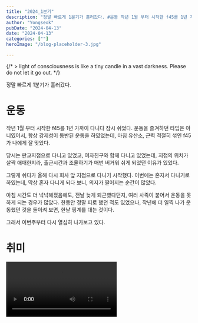 ```yaml
---
title: "2024_1분기"
description: "정말 빠르게 1분기가 흘러갔다. #운동 작년 1월 부터 시작한 f45를 1년 가까이 다니다 잠시 쉬었다.  운동을 즐겨하던 타입은 아니였어서, 항상 강제성이 동반된 운동을 하였었는데,  마침 유산소, 근력 적절히 섞인 f45가 나에게 잘 맞았다. "
author: "Yongseok"
pubDate: "2024-04-13"
date: "2024-04-13"
categories: [""]
heroImage: "/blog-placeholder-3.jpg"

---
```


<TwitterVideo  src="https://twitter.com/i/status/1776669097490776563" />


{/* > light of consciousness is like a tiny candle in a vast darkness. 
Please do not let it go out. */}

정말 빠르게 1분기가 흘러갔다. 

# 운동

작년 1월 부터 시작한 f45를 1년 가까이 다니다 잠시 쉬었다. 
운동을 즐겨하던 타입은 아니였어서, 항상 강제성이 동반된 운동을 하였었는데, 
마침 유산소, 근력 적절히 섞인 f45가 나에게 잘 맞았다.

당시는 판교지점으로 다니고 있었고, 여자친구와 함께 다니고 있었는데, 
지점의 위치가 살짝 애매한지라, 출근시간과 조율하기가 매번 버거워 쉬게 되었던 이유가 있었다.

그렇게 쉬다가 올해 다시 회사 앞 지점으로 다니기 시작했다.
이번에는 혼자서 다니기로 하였는데, 막상 혼자 다니게 되다 보니, 의지가 떨어지는 순간이 많았다.

아침 시간도 더 넉넉해졌음에도, 전날 늦게 퇴근했다던지, 여러 사족이 붙어서 운동을 못하게 되는 경우가 많았다.
한동안 정말 피로 했던 적도 있었으나, 작년에 더 일찍 나가 운동했던 것을 돌이켜 보면, 한낱 핑계를 대는 것이다.

그래서 이번주부터 다시 열심히 나가보고 있다.


# 취미


<Video src="https://static.yongseok.me/depart.mp4" caption="나리타발 스카이라이너에서" />


작년 하반기 카메라를 다시 장만한 뒤로 영상을 많이 남기고 있다. 
작년 도쿄영상들을 하나씩 보정해 나가고 있다.

찰나의 사진도 참 좋지만, 눈 앞에 기억이 스쳐가듯 흘러가는 영상도 참 좋다.

## 슈퍼8

3년전쯤 필름 카메라 카페에서 우연히 싸게 나온 슈퍼8 카메라를 구매하였다. 

새로운 판형이 궁금해질 때가 있는데, 전에는 중형이 그랬고, 이번에는 슈퍼8이 그랬다.\
(Mamiya rb67은 무거워서 많이 사용하지는 못했다.)

당시 Elmo Super8 Sound 6000af를 필름과 함께 구매하였는데, 익숙하지 않은채로 필름만 날릴까 두려워 가방에 모셔두었다.\
국내에서 현상할 곳을 찾지 못했던 이유도 있었다. 전문적으로 현상하려면 LA의 pro8mm로 보내야 한다고 들었다.

올해 초 우연히 국내에서 슈펴8 현상해주는 찾았고, 마침 슈퍼8 워크샵을 진행하여 참여하였다.

<InstagramEmbed src="https://www.instagram.com/reel/C4cYXuiJC5Q"  />

<figcaption>재밌었던 슈퍼8 워크샵</figcaption>


<Video src="https://static.yongseok.me/resize_about.mp4" caption="My footage from 2024, shot on super8 film" />

짧은 시간이었지만, 즐겁게 필름에 관심있는 다양한 분야의 사람들과 작업해볼 수 있었다. \
이때 감독님이 가져오신 Canon 314xl로 촬영하였는데, Elmo 보다 훨씬 가벼워서 좋았다. 그래서 못잊고 이베이에서 상태 좋은 Canon 514xl를 구매하였다.\
아직 촬영은 많이 하진 못했지만, 이번에는 꾸준히 촬영해보려고 한다.\
일본에서 구매할때는 항상 종이학이나 별 같은 종이접기가 같이 오는게 소소한 재미다. (카메라에 붙는 관세는 조금 아프다)


# 일상

일상의 대부분이 사실 회사에서 보내는 시간이다.\
작년 신사업Crew에서 마이브릿지 유료화 작업들과 하반기 이것저것 ISMS-P 심사 대응 작업들을 끝내고, 올해는 파운데이션Crew로 합류하여 보내고 있다.


## 마이브릿지
작년 말, 일주일 가량 도쿄 여행을 갔을 때 마침 신주쿠 라인오피스에 마이브릿지팀이 있어 사무실에 방문하였다.\
거의 반년이상 온라인으로만 소통했던 분들을 직접 만나 짧은 시간 인사도 나눴지만, 못했던 업무 이야기도 짧게 나누었다.
새삼 직접 대면 소통하는 것의 중요성을 느꼈다.\
직접 만나뵙고 나니 기존에 언어의 장벽도 있었지만, 온라인 소통에 들어가던 코스트가 상당했음을 느꼈다.
필요할 때 적절히 대면하였다면, 더 빠른 소통이 가능하지 않았을까? 온라인 소통의 한계일 수도 있고, 더 효율적인 온라인 소통법을 찾지 못했던 것일 수도 있다.

<figure>
<img src="/post/images/2024_1분기/office.jpeg" />
<figcaption>당시 마이브릿지 사무실 (지금은 이사함)</figcaption>
</figure>

수줍어서 사진을 제대로 못찍었지만, 신주쿠 공원이 한눈에 보이는 뷰를 담아보고 싶었다.

여기까진 작년말의 이야기이다.

그때가 마지막으로 뵙는 것 인줄 알았는데, 올해 초 마침 마이브릿지팀 분들이 한국에 오셔서 이번엔 한국에서 만나게 되었다.\
이번에는 더 많은 분들을 만나볼 수 있었고, 더 많은 이야기를 나눌 수 있었다.\
언젠가 도쿄에서 일할 기회도 있으면 재밌겠다.

<figure>
<img src="/post/images/2024_1분기/tree.jpeg" />
<figcaption>이건 시부야에서 만난 난간에 걸터 쉬는 나무</figcaption>
</figure>


## 뜻 밖의 여행

올해 초 어느땐가 [React CONF 2024](https://conf.react.dev/) Ticket Lottery를 신청 해뒀었다.
<LinkPreview src="https://conf.react.dev/"/>

기대하고 있지는 않았는데, 메일이 왔다. 당첨되었다.

<figure>
<img src="/post/images/2024_1분기/reactconf.png" />
<figcaption>
  당첨 메일
</figcaption>
</figure>

티켓을 주는 것은 아니고, 티켓을 구매할 수 있는 기회를 주는 것이었다.\
48시간 이내 결정을 해야하는 것이여서 고민이 들었지만, 앞으로 언제 또 이런 기회가 올지 모르니, 가기로 결정하였다.

오프라인으로 열리는 것도 몇년만이고, 마침 React 19도 이때 맞춰 나올 것 같아서 결심 했던 것도 있다. 

혼자 해외에 가본 것은 19년에 [Google Cloud Next '19 in Tokyo](https://cloud.google.com/blog/ja/topics/events/google-cloud-next-19-in-tokyo-a-week-ago?hl=ja)에
방문 해본 것이 마지막이다. 그땐 그래도 도쿄라 가까웠지만, 이번에는 미국이라는 먼 나라로 가게 되었다.

<figure>
<img src="/post/images/2024_1분기/cloudNext.jpeg" />
<figcaption>
  구글 클라우드 넥스트 '19 도쿄에서
</figcaption>
</figure>

당시는 이런 개발 컨퍼런스에 가보고 싶어서 가게 되었었고, 다음엔 꼭 나와 더 밀접한 컨펀런스에 참여해보자 라는 다짐을 하였다.
그 뒤로 국내 행사도 참여해보았지만, 드디어 해외 컨퍼런스에 참여하게 되었다.

<Video 
ratio="3/4"
src="/post/video/2024_1분기/cloud_after.mp4" caption="당시 애프터 파티 현장_구글 감성 모르면 나가라" />


그래서 얼떨결에 2달 뒤에 미국으로 떠나게 되었다.\
겸사겸사 실리콘밸리도 구경할겸 샌프란으로 입국하기로 하였다. 

이전보다는 이제 많은 것을 흡수 할 수 있는 상태이지 않을까 싶다.


## 포인트



올해는 상반기는 [리멤버 포인트](https://rememberapp.co.kr/home/point/intro) 웹쪽 작업과 보내였다. \
next 14로 된 프로젝트 위에 얹으면서 서버 컴포넌트와 아주 밀접한 두어달간의 작업이었다.\
물론 app router 를 100% 잘 활용하지 못하고 있을 수도 있지만, 서로 다른 패러다임을 한 평면의 정사영만 보며 작업하는 기분이었다.
이거는 나중에 더 깊게 다뤄야겠다.



# 이런 저런 이야기

<TwitterVideo  src="https://twitter.com/i/status/1776669097490776563" />

서두에 붙여둔 영상이다. 일론머스크가 스타쉽 관련해서 계획을 이야기하는 영상이다.\
올해안에 6개의 부스터와 스타쉽을 건조하고, \
내년까지 공중에서 기체를 잡는 '메카질라' 발사대도 네개나 건설할 계획이라고 한다.

그리고 올해안으로 '메카질라'로 기체를 잡는 것을 시도할 것이라고 한다.\
내가 올해 상반기 진행해온 일들을 돌아보면서, 이 영상을 보자 `그들은 어떻게 이렇게 짧은 시간에 이런 일을 할 수 있을까?` 라는 생각이 들었다.
(물론 규모와 다른 요소들이 다르지만, 듣기만해도 놀라운 일들이다.)



## 단순함이 가장 어려운 것
<figure>
<img src="/post/images/2024_1분기/raptor.jpeg" />
<figcaption>
  3세대 랩터 엔진
</figcaption>
</figure>

랩터 엔진도 3세대 까지 나왔다. 이미지만 봐도 엄청 보기에 심플해졌다. 일론이 언급하기로도 보기엔 심플해보이지만 실제로도 많은 것을 단순화 하였다고 한다.\
그만큼 complexity가 숨겨져 있다고 한다. 그러기 위해 heat shield도 제거하고 기능들을 내부로 넣었다고 한다.

<YouTube src="https://youtu.be/t705r8ICkRw" />
21년 당시 인터뷰.

평소 말하던 엔지니어링 원칙이 잘 들어나는 사례라고 생각한다. 

잘 번역되어 있는 것을 발견하여 첨부한다.
<aside>
## 일론 머스크의 5단계 엔지니어링 원칙

#### 1. 설계 요구사항이 정말 맞는 것인지 검증해라
- 고객이 실제로 필요로 하는 것을 파악
- 특히 똑똑한 사람이 정한 것일수록, 충분히 검증되지 않았을 가능성이 높다.
- 표면적인 문제 뒤에 숨겨진 근본 원인 분석 (예: 5 Whys 기법 활용)
#### 2. 필요 없는 부품이나 프로세스를 제거해라
- 혹시나 필요할지도 몰라 추가한, 불필요한 부품이나 프로세스가 언제나 있기 마련이다.
- 이런 애매한 것들은 진짜 필요한 것인지 바로 물어보면서 검증할 수 있도록, 누구 아이디어인지 팀 이름 대신 담당자 이름을 직접 기재해라.
#### 3. 설계를 단순화, 최적화해라
- 엔지니어들의 가장 흔한 실수는, 애초에 존재해서는 안되는 것을 최적화시키는 데 매달리는 것이다.
- 우리는 고등학교와 대학교에서 항상 질문에만 답하도록 훈련 받았지만, 질문의 전제가 옳은 지부터 의문을 제기해야할 때가 있다.
- if-else 블록을 최소화하여 workflow를 개선하고 더 빠른 결과 도출
#### 4. 생산 속도를 높여라
- 하지만 앞의 3가지를 끝내지 않은 상태에서 생산 속도를 밀어붙여선 안된다. 그렇지 않으면 자기 무덤을 더 빠르게 파는 것이나 마찬가지다.
#### 5. 자동화해라
- 최적화된 프로세스를 자동화하여 human intervention 없이 작업이 이루어지도록 함


출처: https://maily.so/electricshock/posts/767236
</aside>

항공우주공학과 프로그래밍과는 다르지만, 개발자이기도 했던 일론의 엔지니어링 원칙은 개발자에게도 적용할 수 있는 원칙이라고 생각한다.\
각각의 항목들도 독립적으로도 중요하지만, 위의 원칙들에는 순서가 중요하다고 한다. 

개발을 할때나, 알고리즘을 풀거나 할때마다, 처음부터 완벽한 무언가를 만들고자 고전할때가 많다.
지금 돌이켜보면 몇가지 이유가 있었던 것 같다.
- 이미 완성된 코드들(라이브러리, 이전 코드 등등)을 보면서 처음부터 그러한 완성된 형태가 바로 태어난다는 착각
- 완벽한 코드를 작성하려고 하다보니, 무한한 시간을 소비하게 되는 것

단순한 코드에는 더 많은 고민과 엔지니어링이 함축되어 있다고 생각한다.\
단순함이 베스트라 말 할 수는 없겠지만, 그런 코드들은 바로 태어나는 것보단 고민과 시간들이 압축되어가며 태어나는 것이 아닐까 싶다.

복잡한 코드는 나쁜 것이다?\
아직 프로세스를 거치지 않은 상태라고 생각한다.

복잡한 코드는 나쁜 것이 아니다.\
적어도 우리는 그렇게 생각해야한다.
복잡하다라는 현재 상태에 집중하기 보다는 단순하게 만들어가는 과정에 집중해야한다.

복잡함을 두려워하지말고, 그 과정에 집중하고 즐기자.